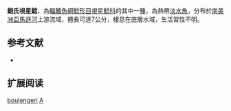 {{Speciesbox
| name = 鮑氏視星鯰
| image = 
| image_width = 250px
| image_caption = 
| status = NE
| status_system = IUCN3.1
| genus = Astroblepus
| species = boulengeri
| authority = {{le|查爾斯·塔特·里根|Charles Tate Regan|Regan}}, 1904
| synonyms = *''Arges boulengeri '', Regan, 1904 
| synonyms_ref = <ref name = FBS>{{cite web | url = http://www.fishbase.org/Nomenclature/SynonymsList.php?ID=49588&SynCode=121894&GenusName=Astroblepus&SpeciesName=boulengeri | title = Synonyms of ''Astroblepus boulengeri'' (Regan, 1904) | accessdate = 2017-07-30 | publisher = Fishbase.org | archive-date = 2020-02-02 | archive-url = https://web.archive.org/web/20200202104340/http://www.fishbase.org/Nomenclature/SynonymsList.php?ID=49588&SynCode=121894&GenusName=Astroblepus&SpeciesName=boulengeri | dead-url = no }}</ref>
}}

'''鮑氏視星鯰'''，為[[輻鰭魚綱|輻鰭魚綱]][[鯰形目|鯰形目]][[視星鯰科|視星鯰科]]的其中一[[種|種]]，為熱帶[[淡水魚|淡水魚]]，分布於[[南美洲|南美洲]][[亞馬遜河|亞馬遜河]]上游流域，體長可達7公分，棲息在底層水域，生活習性不明。

==参考文献==
<references />
*{{FishBase_species|genus=Astroblepus|species=boulengeri|year=2014|month=11}}

== 扩展阅读 ==
{{refbegin}}
{{wikispecies-inline|Astroblepus boulengeri|鮑氏視星鯰}}
{{refend}}

{{Taxonbar|from=Q6429389}}
{{魚類小作品}}

[[Category:視星鯰屬|boulengeri]]
[[Category:1904年描述的魚類|A]]